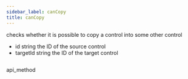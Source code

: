 ```yaml
---
sidebar_label: canCopy
title: canCopy
---
```



          


<Short>
 checks whether it is possible to copy a control into some other control


</Short>




- id 			string	    the ID of the source control
- targetId	 	string	    the ID of the target control






~~~js


~~~
 api_method

<Descr>




</Descr>

